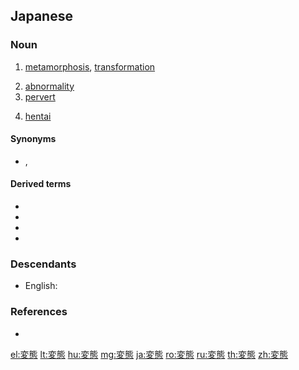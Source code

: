 ==Japanese==
{{ja-kanjitab|へん|たい|yomi=on}}

===Noun===
{{ja-noun|へんたい|kyu=變態}}

# [[metamorphosis]], [[transformation]]
#: {{ja-usex|かぶとむしは完全'''変態'''する昆虫だ。|かぶとむし は かんぜん '''へんたい''' する こんちゅう だ。|Beetles are insects with complete metamorphosis.}}
# [[abnormality]]
# [[pervert]]
#: {{ja-usex|この'''変態'''！|この '''へんたい'''！|You '''pervert'''!}}
# [[hentai]]

====Synonyms====
* {{sense|pervert}} {{qualifier|male}} {{ja-r|紳士|しんし}}, {{qualifier|female}} {{ja-r|淑女|しゅくじょ}}

====Derived terms====
* {{l|ja|変態心理}}
* {{l|ja|変態性欲}}
* {{l|ja|変態的}}
* {{l|ja|エッチ}}

===Descendants===
* English: {{zh-l|hentai}}

===References===
* {{R:Shogakukan}}

[[el:変態]]
[[lt:変態]]
[[hu:変態]]
[[mg:変態]]
[[ja:変態]]
[[ro:変態]]
[[ru:変態]]
[[th:変態]]
[[zh:変態]]